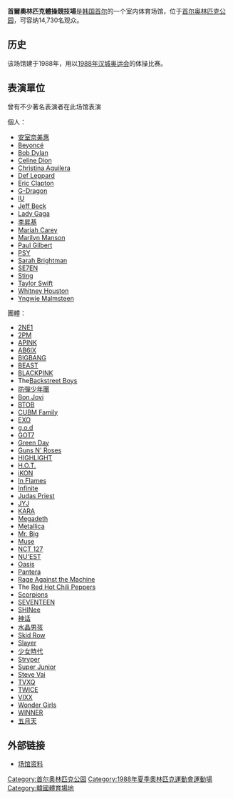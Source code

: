{{expand|time=2011-01-16T10:23:55+00:00}}
'''首爾奧林匹克體操競技場'''是[[韩国|韩国]][[首尔|首尔]]的一个室内体育场馆，位于[[奧林匹克公園_(首爾)|首尔奥林匹克公园]]，可容纳14,730名观众。

==历史==
该场馆建于1988年，用以[[1988年汉城奥运会|1988年汉城奥运会]]的体操比赛。

==表演單位==
曾有不少著名表演者在此场馆表演

個人：
*[[安室奈美惠|安室奈美惠]]
*[[Beyoncé|Beyoncé]]
*[[Bob_Dylan|Bob Dylan]]
*[[Celine_Dion|Celine Dion]]
*[[Christina_Aguilera|Christina Aguilera]]
*[[Def_Leppard|Def Leppard]]
*[[Eric_Clapton|Eric Clapton]]
*[[G-Dragon|G-Dragon]]
*[[IU_(藝人)|IU]]
*[[Jeff_Beck|Jeff Beck]]
*[[Lady_Gaga|Lady Gaga]]
*[[李昇基|李昇基]]
*[[Mariah_Carey|Mariah Carey]]
*[[Marilyn_Manson|Marilyn Manson]]
*[[Paul_Gilbert|Paul Gilbert]]
*[[PSY|PSY]]
*[[Sarah_Brightman|Sarah Brightman]]
*[[SE7EN|SE7EN]]
*[[Sting_(musician)|Sting]]
*[[Taylor_Swift|Taylor Swift]]
*[[Whitney_Houston|Whitney Houston]]
*[[Yngwie_Malmsteen|Yngwie Malmsteen]]



團體：
*[[2NE1|2NE1]]
*[[2PM|2PM]]
*[[APINK|APINK]]
*[[AB6IX|AB6IX]]
*[[BIGBANG|BIGBANG]]
*[[BEAST|BEAST]]
*[[BLACKPINK|BLACKPINK]]
*The[[Backstreet_Boys|Backstreet Boys]]
*[[防彈少年團|防彈少年團]]
*[[Bon_Jovi|Bon Jovi]]
*[[BTOB|BTOB]]
*[[CUBM_Family|CUBM Family]]
*[[EXO|EXO]]
*[[g.o.d|g.o.d]]
*[[GOT7|GOT7]]
*[[Green_Day|Green Day]]
*[[Guns_N'_Roses|Guns N' Roses]]
*[[HIGHLIGHT|HIGHLIGHT]]
*[[H.O.T.|H.O.T.]]
*[[iKON|iKON]]
*[[In_Flames|In Flames]]
*[[Infinite|Infinite]]
*[[Judas_Priest|Judas Priest]]
*[[JYJ|JYJ]]
*[[KARA|KARA]]
*[[Megadeth|Megadeth]]
*[[Metallica|Metallica]]
*[[Mr._Big_(band)|Mr. Big]]
*[[Muse_(band)|Muse]]
*[[NCT_127|NCT 127]]
*[[NU'EST|NU'EST]]
*[[Oasis_(band)|Oasis]]
*[[Pantera|Pantera]]
*[[Rage_Against_the_Machine|Rage Against the Machine]]
*The [[Red_Hot_Chili_Peppers|Red Hot Chili Peppers]]
*[[Scorpions_(band)|Scorpions]]
*[[SEVENTEEN_(組合)|SEVENTEEN]]
*[[SHINee|SHINee]]
*[[神话_(组合)|神话]]
*[[水晶男孩|水晶男孩]]
*[[Skid_Row_(American_band)|Skid Row]]
*[[Slayer|Slayer]]
*[[少女時代|少女時代]]
*[[Stryper|Stryper]]
*[[Super_Junior|Super Junior]]
*[[Steve_Vai|Steve Vai]]
*[[TVXQ|TVXQ]]
*[[TWICE|TWICE]]
*[[VIXX|VIXX]]
*[[Wonder_Girls|Wonder Girls]]
*[[WINNER|WINNER]]
*[[五月天|五月天]]

==外部链接==
* [http://www.aafla.com/6oic/OfficialReports/1988/1988v1.pdf 场馆资料] {{Wayback|url=http://www.aafla.com/6oic/OfficialReports/1988/1988v1.pdf |date=20131127050707 }}

{{coord|37.517345|127.126313|type:landmark|display=title}}

[[Category:首尔奥林匹克公园|Category:首尔奥林匹克公园]]
[[Category:1988年夏季奧林匹克運動會運動場|Category:1988年夏季奧林匹克運動會運動場]]
[[Category:韓國體育場地|Category:韓國體育場地]]